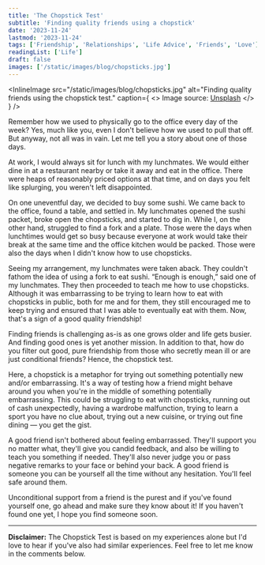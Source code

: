 ```yaml
---
title: 'The Chopstick Test'
subtitle: 'Finding quality friends using a chopstick'
date: '2023-11-24'
lastmod: '2023-11-24'
tags: ['Friendship', 'Relationships', 'Life Advice', 'Friends', 'Love']
readingList: ['Life']
draft: false
images: ['/static/images/blog/chopsticks.jpg']
---
```


<InlineImage
  src="/static/images/blog/chopsticks.jpg"
  alt="Finding quality friends using the chopstick test."
  caption={
    <>
      Image source: <a href="https://unsplash.com/photos/esCRvuR7Tnk">Unsplash</a>
    </>
  }
/>

Remember how we used to physically go to the office every day of the week? Yes, much like you, even I don't believe how we used to pull that off. But anyway, not all was in vain. Let me tell you a story about one of those days.

At work, I would always sit for lunch with my lunchmates. We would either dine in at a restaurant nearby or take it away and eat in the office. There were heaps of reasonably priced options at that time, and on days you felt like splurging, you weren't left disappointed.

On one uneventful day, we decided to buy some sushi. We came back to the office, found a table, and settled in. My lunchmates opened the sushi packet, broke open the chopsticks, and started to dig in. While I, on the other hand, struggled to find a fork and a plate. Those were the days when lunchtimes would get so busy because everyone at work would take their break at the same time and the office kitchen would be packed. Those were also the days when I didn't know how to use chopsticks.

Seeing my arrangement, my lunchmates were taken aback. They couldn't fathom the idea of using a fork to eat sushi. “Enough is enough,” said one of my lunchmates. They then proceeded to teach me how to use chopsticks. Although it was embarrassing to be trying to learn how to eat with chopsticks in public, both for me and for them, they still encouraged me to keep trying and ensured that I was able to eventually eat with them. Now, that's a sign of a good quality friendship!

Finding friends is challenging as-is as one grows older and life gets busier. And finding good ones is yet another mission. In addition to that, how do you filter out good, pure friendship from those who secretly mean ill or are just conditional friends? Hence, the chopstick test.

Here, a chopstick is a metaphor for trying out something potentially new and/or embarrassing. It's a way of testing how a friend might behave around you when you're in the middle of something potentially embarrassing. This could be struggling to eat with chopsticks, running out of cash unexpectedly, having a wardrobe malfunction, trying to learn a sport you have no clue about, trying out a new cuisine, or trying out fine dining — you get the gist.

A good friend isn't bothered about feeling embarrassed. They'll support you no matter what, they'll give you candid feedback, and also be willing to teach you something if needed. They'll also never judge you or pass negative remarks to your face or behind your back. A good friend is someone you can be yourself all the time without any hesitation. You'll feel safe around them.

Unconditional support from a friend is the purest and if you've found yourself one, go ahead and make sure they know about it! If you haven't found one yet, I hope you find someone soon.

<hr />

**Disclaimer:** The Chopstick Test is based on my experiences alone but I'd love to hear if you've also had similar experiences. Feel free to let me know in the comments below.
